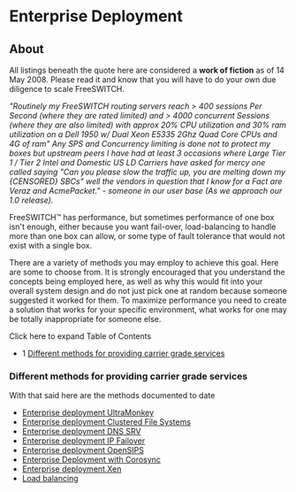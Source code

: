 
# Enterprise Deployment 

 

## About

All listings beneath the quote here are considered a **work of fiction** as of 14 May 2008\. Please read it and know that you will have to do your own due diligence to scale FreeSWITCH.

_"Routinely my FreeSWITCH routing servers reach > 400 sessions Per Second (where they are rated limited) and > 4000 concurrent Sessions (where they are also limited) with approx 20% CPU utilization and 30% ram utilization on a Dell 1950 w/ Dual Xeon E5335 2Ghz Quad Core CPUs and 4G of ram" Any SPS and Concurrency limiting is done not to protect my boxes but upstream peers I have had at least 3 occasions where Large Tier 1 / Tier 2 Intel and Domestic US LD Carriers have asked for mercy one called saying "Can you please slow the traffic up, you are melting down my \{CENSORED} SBCs" well the vendors in question that I know for a Fact are Veraz and AcmePacket." - someone in our user base (As we approach our 1.0 release)._

FreeSWITCH™ has performance, but sometimes performance of one box isn't enough, either because you want fail-over, load-balancing to handle more than one box can allow, or some type of fault tolerance that would not exist with a single box.

There are a variety of methods you may employ to achieve this goal. Here are some to choose from. It is strongly encouraged that you understand the concepts being employed here, as well as why this would fit into your overall system design and do not just pick one at random because someone suggested it worked for them. To maximize performance you need to create a solution that works for your specific environment, what works for one may be totally inappropriate for someone else.

Click here to expand Table of Contents

* 1 [Different methods for providing carrier grade services](#different-methods-for-providing-carrier-grade-services)

### Different methods for providing carrier grade services

With that said here are the methods documented to date

* [Enterprise deployment UltraMonkey](./Enterprise-deployment-UltraMonkey_13173269.mdx#about)
* [Enterprise deployment Clustered File Systems](./Enterprise-deployment-Clustered-File-Systems_13173151.mdx#about)
* [Enterprise deployment DNS SRV](./Enterprise-deployment-DNS-SRV_13173165.mdx#--)
* [Enterprise deployment IP Failover](./Enterprise-deployment-IP-Failover_13173159.mdx#--)
* [Enterprise deployment OpenSIPS](./Enterprise-deployment-OpenSIPS_13173169.mdx#--)
* [Enterprise Deployment with Corosync](./Enterprise-Deployment-with-Corosync_13173246.mdx#--)
* [Enterprise deployment Xen](./Enterprise-deployment-Xen/index.mdx#scope)
* [Load balancing](./Load-balancing_13173430.mdx#-freeswitch--load-balancing-)


